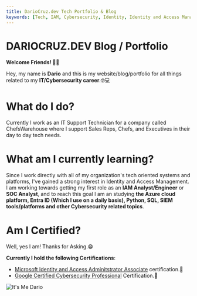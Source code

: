 ```yaml
---
title: DarioCruz.dev Tech Portfolio & Blog
keywords: [Tech, IAM, Cybersecurity, Identity, Identity and Access Management]
---
```


# DARIOCRUZ.DEV Blog / Portfolio

**Welcome Friends! 🖖🏿**

Hey, my name is **Dario** and this is my website/blog/portfolio for all things related to my **IT/Cybersecurity career**.🤓💻

# What do I do?
Currently I work as an IT Support Technician for a company called ChefsWarehouse where I support Sales Reps, Chefs, and Executives in their day to day tech needs.

# What am I currently learning?
Since I work directly with all of my organization's tech oriented systems and platforms, I've gained a strong interest in Identity and Access Management. I am working towards getting my first role as an **IAM Analyst/Engineer** or **SOC Analyst**, and to reach this goal I am an studying **the Azure cloud platform, Entra ID (Which I use on a daily basis), Python, SQL, SIEM tools/platforms and other Cybersecurity related topics**. 

# Am I Certified?
Well, yes I am! Thanks for Asking.😁

**Currently I hold the following Certifications**:

- [Microsoft Identity and Access Adminitstrator Associate](https://learn.microsoft.com/api/credentials/share/en-us/dariocru/F986CA9C1395B648?sharingId=EA2F36B70C248D16) certification.🎉
- [Google Certified Cybersecurity Professional](https://coursera.org/share/d8103b93a5fd4afde4f79325f3abf4dd) Certification.🎉

![It's Me Dario](/img/Dario-DarioCruzdev.webp)
